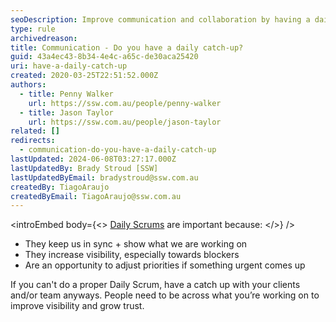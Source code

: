```yaml
---
seoDescription: Improve communication and collaboration by having a daily catch-up with your team, clients, or stakeholders to stay informed and aligned.
type: rule
archivedreason:
title: Communication - Do you have a daily catch-up?
guid: 43a4ec43-8b34-4e4c-a65c-de30aca25420
uri: have-a-daily-catch-up
created: 2020-03-25T22:51:52.000Z
authors:
  - title: Penny Walker
    url: https://ssw.com.au/people/penny-walker
  - title: Jason Taylor
    url: https://ssw.com.au/people/jason-taylor
related: []
redirects:
  - communication-do-you-have-a-daily-catch-up
lastUpdated: 2024-06-08T03:27:17.000Z
lastUpdatedBy: Brady Stroud [SSW]
lastUpdatedByEmail: bradystroud@ssw.com.au
createdBy: TiagoAraujo
createdByEmail: TiagoAraujo@ssw.com.au
---
```


<introEmbed
  body={<>
[Daily Scrums](/methodology-daily-scrums) are important because:
  </>}
/>
- They keep us in sync + show what we are working on
- They increase visibility, especially towards blockers
- Are an opportunity to adjust priorities if something urgent comes up

If you can't do a proper Daily Scrum, have a catch up with your clients and/or team anyways. People need to be across what you’re working on to improve visibility and grow trust.
